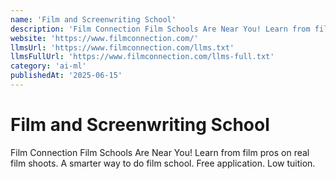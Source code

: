 ```yaml
---
name: 'Film and Screenwriting School'
description: 'Film Connection Film Schools Are Near You! Learn from film pros on real film shoots. A smarter way to do film school. Free application. Low tuition.'
website: 'https://www.filmconnection.com/'
llmsUrl: 'https://www.filmconnection.com/llms.txt'
llmsFullUrl: 'https://www.filmconnection.com/llms-full.txt'
category: 'ai-ml'
publishedAt: '2025-06-15'
---
```


# Film and Screenwriting School

Film Connection Film Schools Are Near You! Learn from film pros on real film shoots. A smarter way to do film school. Free application. Low tuition.

